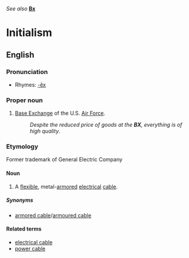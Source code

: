 ''See also'' '''[[Bx]]'''

=Initialism=
==English==
===Pronunciation===
* Rhymes: [[Rhymes:English:-ěx|-ěx]]

===Proper noun===
# [[Base Exchange]] of the U.S. [[Air Force]].
#:''Despite the reduced price of goods at the '''BX''', everything is of high quality''.

===Etymology===
Former trademark of General Electric Company

====Noun====
# A [[flexible]], metal-[[armored]] [[electrical]] [[cable]].

=====Synonyms=====
* [[armored cable]]/[[armoured cable]]

====Related terms====
* [[electrical cable]]
* [[power cable]]